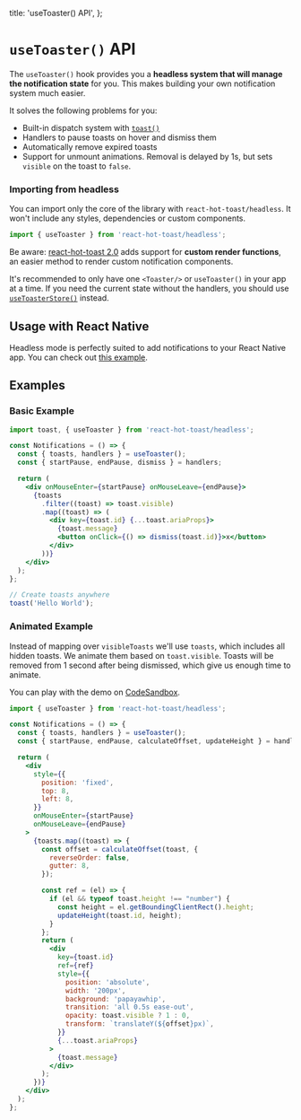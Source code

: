 
  title: 'useToaster() API',
};


# `useToaster()` API

The `useToaster()` hook provides you a **headless system that will manage the notification state** for you. This makes building your own notification system much easier.

It solves the following problems for you:

- Built-in dispatch system with [`toast()`](/docs/toast)
- Handlers to pause toasts on hover and dismiss them
- Automatically remove expired toasts
- Support for unmount animations. Removal is delayed by 1s, but sets `visible` on the toast to `false`.

### Importing from headless

You can import only the core of the library with `react-hot-toast/headless`. It won't include any styles, dependencies or custom components.

```jsx
import { useToaster } from 'react-hot-toast/headless';
```

Be aware: [react-hot-toast 2.0](/docs/version-2) adds support for **custom render functions**, an easier method to render custom notification components.

It's recommended to only have one `<Toaster/>` or `useToaster()` in your app at a time. If you need the current state without the handlers, you should use [`useToasterStore()`](/docs/use-toaster-store) instead.

## Usage with React Native

Headless mode is perfectly suited to add notifications to your React Native app. You can check out [this example](<https://snack.expo.io/@timo/react-hot-toast---usetoaster()---react-native>).

## Examples

### Basic Example

```jsx
import toast, { useToaster } from 'react-hot-toast/headless';

const Notifications = () => {
  const { toasts, handlers } = useToaster();
  const { startPause, endPause, dismiss } = handlers;

  return (
    <div onMouseEnter={startPause} onMouseLeave={endPause}>
      {toasts
        .filter((toast) => toast.visible)
        .map((toast) => (
          <div key={toast.id} {...toast.ariaProps}>
            {toast.message}
            <button onClick={() => dismiss(toast.id)}>x</button>
          </div>
        ))}
    </div>
  );
};

// Create toasts anywhere
toast('Hello World');
```

### Animated Example

Instead of mapping over `visibleToasts` we'll use `toasts`, which includes all hidden toasts. We animate them based on `toast.visible`. Toasts will be removed from 1 second after being dismissed, which give us enough time to animate.

You can play with the demo on [CodeSandbox](https://codesandbox.io/s/react-hot-toast-usetoaster-headless-example-zw7op?file=/src/App.js).

```jsx
import { useToaster } from 'react-hot-toast/headless';

const Notifications = () => {
  const { toasts, handlers } = useToaster();
  const { startPause, endPause, calculateOffset, updateHeight } = handlers;

  return (
    <div
      style={{
        position: 'fixed',
        top: 8,
        left: 8,
      }}
      onMouseEnter={startPause}
      onMouseLeave={endPause}
    >
      {toasts.map((toast) => {
        const offset = calculateOffset(toast, {
          reverseOrder: false,
          gutter: 8,
        });

        const ref = (el) => {
          if (el && typeof toast.height !== "number") {
            const height = el.getBoundingClientRect().height;
            updateHeight(toast.id, height);
          }
        };
        return (
          <div
            key={toast.id}
            ref={ref}
            style={{
              position: 'absolute',
              width: '200px',
              background: 'papayawhip',
              transition: 'all 0.5s ease-out',
              opacity: toast.visible ? 1 : 0,
              transform: `translateY(${offset}px)`,
            }}
            {...toast.ariaProps}
          >
            {toast.message}
          </div>
        );
      })}
    </div>
  );
};
```
